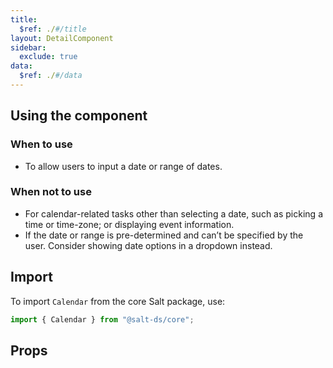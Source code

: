 ```yaml
---
title:
  $ref: ./#/title
layout: DetailComponent
sidebar:
  exclude: true
data:
  $ref: ./#/data
---
```


## Using the component

### When to use

- To allow users to input a date or range of dates.

### When not to use

- For calendar-related tasks other than selecting a date, such as picking a time or time-zone; or displaying event information.
- If the date or range is pre-determined and can’t be specified by the user. Consider showing date options in a dropdown instead.

## Import

To import `Calendar` from the core Salt package, use:

```js
import { Calendar } from "@salt-ds/core";
```

## Props

<PropsTable packageName="core" componentName="Calendar" />
